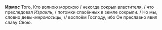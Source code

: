 **Ирмос** Того, Кто волною морскою / некогда сокрыл властителя, / что преследовал *Израиль*, / потомки спасённых в земле сокрыли. / Но мы, словно девы-*мироносицы*, // воспоём Господу, ибо Он преславно явил славу Свою.
